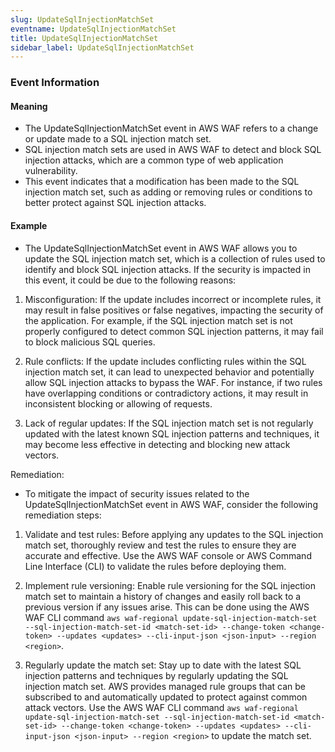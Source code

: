 ```yaml
--- 
slug: UpdateSqlInjectionMatchSet
eventname: UpdateSqlInjectionMatchSet
title: UpdateSqlInjectionMatchSet
sidebar_label: UpdateSqlInjectionMatchSet
---
```

                       
### Event Information

#### Meaning

- The UpdateSqlInjectionMatchSet event in AWS WAF refers to a change or update made to a SQL injection match set.
- SQL injection match sets are used in AWS WAF to detect and block SQL injection attacks, which are a common type of web application vulnerability.
- This event indicates that a modification has been made to the SQL injection match set, such as adding or removing rules or conditions to better protect against SQL injection attacks.

#### Example

- The UpdateSqlInjectionMatchSet event in AWS WAF allows you to update the SQL injection match set, which is a collection of rules used to identify and block SQL injection attacks. If the security is impacted in this event, it could be due to the following reasons:

1. Misconfiguration: If the update includes incorrect or incomplete rules, it may result in false positives or false negatives, impacting the security of the application. For example, if the SQL injection match set is not properly configured to detect common SQL injection patterns, it may fail to block malicious SQL queries.

2. Rule conflicts: If the update includes conflicting rules within the SQL injection match set, it can lead to unexpected behavior and potentially allow SQL injection attacks to bypass the WAF. For instance, if two rules have overlapping conditions or contradictory actions, it may result in inconsistent blocking or allowing of requests.

3. Lack of regular updates: If the SQL injection match set is not regularly updated with the latest known SQL injection patterns and techniques, it may become less effective in detecting and blocking new attack vectors.

Remediation:
- To mitigate the impact of security issues related to the UpdateSqlInjectionMatchSet event in AWS WAF, consider the following remediation steps:

1. Validate and test rules: Before applying any updates to the SQL injection match set, thoroughly review and test the rules to ensure they are accurate and effective. Use the AWS WAF console or AWS Command Line Interface (CLI) to validate the rules before deploying them.

2. Implement rule versioning: Enable rule versioning for the SQL injection match set to maintain a history of changes and easily roll back to a previous version if any issues arise. This can be done using the AWS WAF CLI command `aws waf-regional update-sql-injection-match-set --sql-injection-match-set-id <match-set-id> --change-token <change-token> --updates <updates> --cli-input-json <json-input> --region <region>`.

3. Regularly update the match set: Stay up to date with the latest SQL injection patterns and techniques by regularly updating the SQL injection match set. AWS provides managed rule groups that can be subscribed to and automatically updated to protect against common attack vectors. Use the AWS WAF CLI command `aws waf-regional update-sql-injection-match-set --sql-injection-match-set-id <match-set-id> --change-token <change-token> --updates <updates> --cli-input-json <json-input> --region <region>` to update the match set.


 